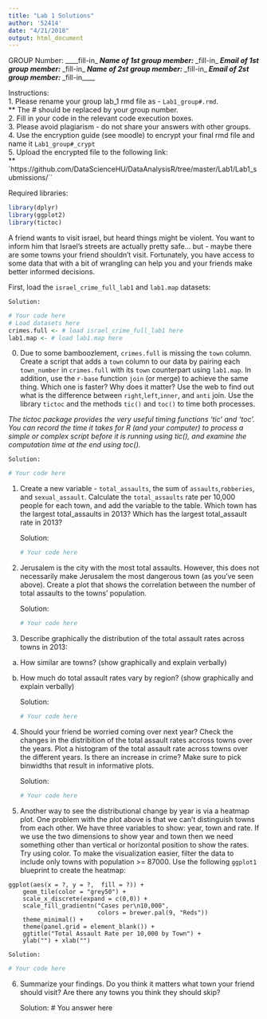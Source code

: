 ```yaml
---
title: "Lab 1 Solutions"
author: '52414'
date: "4/21/2018"
output: html_document
---
```


GROUP Number: ____fill-in____
Name of 1st group member: ____fill-in____
Email of 1st group member: ____fill-in____
Name of 2st group member: ____fill-in____
Email of 2st group member: ____fill-in____

Instructions:    
1. Please rename your group lab_1 rmd file as - `Lab1_group#.rmd`.   
** The # should be replaced by your group number.  
2. Fill in your code in the relevant code execution boxes.  
3. Please avoid plagiarism - do not share your answers with other groups.  
4. Use the encryption guide (see moodle) to encrypt your final rmd file and name it `Lab1_group#_crypt`   
5. Upload the encrypted file to the following link:  
** `https://github.com/DataScienceHU/DataAnalysisR/tree/master/Lab1/Lab1_submissions/``

Required libraries:
```r
library(dplyr)
library(ggplot2)
library(tictoc)
```
 
A friend wants to visit israel, but heard things might be violent. 
You want to inform him that Israel's streets are actually pretty safe… but - maybe there are some towns your friend shouldn’t visit. 
Fortunately, you have access to some data that with a bit of wrangling can help you and your friends make better informed decisions. 

First, load the `israel_crime_full_lab1` and `lab1.map` datasets:  
    
    Solution:
```r
# Your code here
# Load datasets here
crimes.full <- # load israel_crime_full_lab1 here
lab1.map <- # load lab1.map here
```


0. Due to some bamboozlement, `crimes.full` is missing the `town` column. Create a script that adds a `town` column to our data by pairing each `town_number` in `crimes.full` with its `town` counterpart using `lab1.map`. In addition, use the `r-base` function `join` (or merge) to achieve the same thing. Which one is faster? Why does it matter? Use the web to find out what is the difference between `right`,`left`,`inner`, and `anti` join. 
Use the library `tictoc` and the methods `tic()` and `toc()` to time both processes.   

*The tictoc package provides the very useful timing functions 'tic' and 'toc'. You can record the time it takes for R (and your computer) to process a simple or complex script before it is running using tic(), and examine the computation time at the end using toc().*

    Solution:
```r
# Your code here
```


1. Create a new variable - `total_assaults`, the sum of `assaults`,`robberies`, and `sexual_assault`. Calculate the `total_assaults` rate per 10,000 people for each town, and add the variable to the table. Which town has the largest total_assaults in 2013? Which has the largest total_assault rate in 2013?  

    Solution:
```r
# Your code here
```   


2. Jerusalem is the city with the most total assaults. However, this does not necessarily make Jerusalem the most dangerous town (as you've seen above). Create a plot that shows the correlation between the number of total assaults to the towns' population. 
  
    Solution:
```r
# Your code here
```


3. Describe graphically the distribution of the total assault rates across towns in 2013:  
a. How similar are towns?   (show graphically and explain verbally)
b. How much do total assault rates vary by region? (show graphically and explain verbally)
  
    Solution:
```r
# Your code here
```


4. Should your friend be worried coming over next year? Check the changes in the distribition of the total assault rates accross towns over the years. Plot a histogram of the total assault rate across towns over the different years. Is there an increase in crime? Make sure to pick binwidths that result in informative plots.
  
    Solution:
```r
# Your code here
```


5. Another way to see the distributional change by year is via a heatmap plot. One problem with the plot above is that we can't distinguish towns from each other. We have three variables to show: year, town and rate. If we use the two dimensions to show year and town then we need something other than vertical or horizontal position to show the rates. Try using color. 
To make the visualization easier, filter the data to include only towns with population >= 87000. 
Use the following `ggplot1` blueprint to create the heatmap:
```{}
ggplot(aes(x = ?, y = ?,  fill = ?)) +
    geom_tile(color = "grey50") +
    scale_x_discrete(expand = c(0,0)) +
    scale_fill_gradientn("Cases per\n10,000", 
                         colors = brewer.pal(9, "Reds"))
    theme_minimal() +  
    theme(panel.grid = element_blank()) +
    ggtitle("Total Assault Rate per 10,000 by Town") + 
    ylab("") + xlab("")
```
    
    Solution:
```r
# Your code here
```


6. Summarize your findings. Do you think it matters what town your friend should visit? Are there any towns you think they should skip? 

    Solution:
# You answer here
